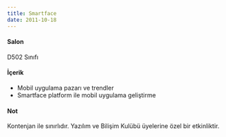 ```yaml
---
title: Smartface
date: 2011-10-18
---
```


#### Salon
D502 Sınıfı

#### İçerik
- Mobil uygulama pazarı ve trendler
- Smartface platform ile mobil uygulama geliştirme

#### Not
Kontenjan ile sınırlıdır. Yazılım ve Bilişim Kulübü üyelerine özel bir etkinliktir.